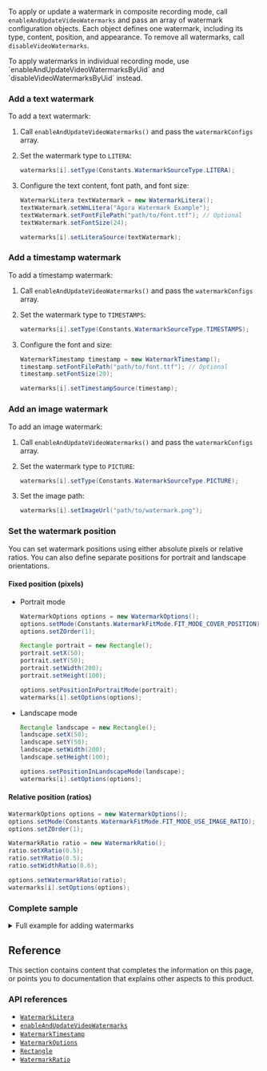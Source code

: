 <PlatformWrapper platform="linux-java">

To apply or update a watermark in composite recording mode, call `enableAndUpdateVideoWatermarks` and pass an array of watermark configuration objects. Each object defines one watermark, including its type, content, position, and appearance. To remove all watermarks, call `disableVideoWatermarks`.

<Admonition type="info" info="info">
To apply watermarks in individual recording mode, use `enableAndUpdateVideoWatermarksByUid` and `disableVideoWatermarksByUid` instead.
</Admonition>

### Add a text watermark

To add a text watermark:

1. Call `enableAndUpdateVideoWatermarks()` and pass the `watermarkConfigs` array.
2. Set the watermark type to `LITERA`:

   ```java
   watermarks[i].setType(Constants.WatermarkSourceType.LITERA);
   ```

3. Configure the text content, font path, and font size:

   ```java
   WatermarkLitera textWatermark = new WatermarkLitera();
   textWatermark.setWmLitera("Agora Watermark Example");
   textWatermark.setFontFilePath("path/to/font.ttf"); // Optional
   textWatermark.setFontSize(24);

   watermarks[i].setLiteraSource(textWatermark);
   ```

### Add a timestamp watermark

To add a timestamp watermark:

1. Call `enableAndUpdateVideoWatermarks()` and pass the `watermarkConfigs` array.
2. Set the watermark type to `TIMESTAMPS`:

   ```java
   watermarks[i].setType(Constants.WatermarkSourceType.TIMESTAMPS);
   ```

3. Configure the font and size:

   ```java
   WatermarkTimestamp timestamp = new WatermarkTimestamp();
   timestamp.setFontFilePath("path/to/font.ttf"); // Optional
   timestamp.setFontSize(20);

   watermarks[i].setTimestampSource(timestamp);
   ```

### Add an image watermark

To add an image watermark:

1. Call `enableAndUpdateVideoWatermarks()` and pass the `watermarkConfigs` array.
2. Set the watermark type to `PICTURE`:

   ```java
   watermarks[i].setType(Constants.WatermarkSourceType.PICTURE);
   ```

3. Set the image path:

   ```java
   watermarks[i].setImageUrl("path/to/watermark.png");
   ```

### Set the watermark position

You can set watermark positions using either absolute pixels or relative ratios. You can also define separate positions for portrait and landscape orientations.

#### Fixed position (pixels)

- Portrait mode

   ```java
   WatermarkOptions options = new WatermarkOptions();
   options.setMode(Constants.WatermarkFitMode.FIT_MODE_COVER_POSITION);
   options.setZOrder(1);

   Rectangle portrait = new Rectangle();
   portrait.setX(50);
   portrait.setY(50);
   portrait.setWidth(200);
   portrait.setHeight(100);

   options.setPositionInPortraitMode(portrait);
   watermarks[i].setOptions(options);
   ```

- Landscape mode

   ```java
   Rectangle landscape = new Rectangle();
   landscape.setX(50);
   landscape.setY(50);
   landscape.setWidth(200);
   landscape.setHeight(100);

   options.setPositionInLandscapeMode(landscape);
   watermarks[i].setOptions(options);
   ```

#### Relative position (ratios)

```java
WatermarkOptions options = new WatermarkOptions();
options.setMode(Constants.WatermarkFitMode.FIT_MODE_USE_IMAGE_RATIO);
options.setZOrder(1);

WatermarkRatio ratio = new WatermarkRatio();
ratio.setXRatio(0.5);
ratio.setYRatio(0.5);
ratio.setWidthRatio(0.6);

options.setWatermarkRatio(ratio);
watermarks[i].setOptions(options);
```

### Complete sample

<details>
<summary>Full example for adding watermarks</summary>

```java
if (recorderConfig.getWaterMark() != null && !recorderConfig.getWaterMark().isEmpty()) {
  WatermarkConfig[] watermarks = new WatermarkConfig[recorderConfig.getWaterMark().size()];

  for (int i = 0; i < watermarks.length; i++) {
    WatermarkInfo info = recorderConfig.getWaterMark().get(i);
    watermarks[i] = new WatermarkConfig();
    watermarks[i].setIndex(i + 1);

    WatermarkSourceType type = Utils.convertToWatermarkSourceType(info.getType());
    watermarks[i].setType(type);

    if (type == WatermarkSourceType.LITERA) {
      WatermarkLitera litera = new WatermarkLitera();
      litera.setWmLitera(info.getLitera());
      litera.setFontFilePath(info.getFontFilePath());
      litera.setFontSize(info.getFontSize());
      watermarks[i].setLiteraSource(litera);

    } else if (type == WatermarkSourceType.TIMESTAMPS) {
      WatermarkTimestamp timestamp = new WatermarkTimestamp();
      timestamp.setFontFilePath(info.getFontFilePath());
      timestamp.setFontSize(info.getFontSize());
      watermarks[i].setTimestampSource(timestamp);

    } else if (type == WatermarkSourceType.PICTURE) {
      watermarks[i].setImageUrl(info.getImgUrl());
    }

    WatermarkOptions options = new WatermarkOptions();
    options.setMode(Constants.WatermarkFitMode.FIT_MODE_COVER_POSITION);
    options.setZOrder(info.getZorder());

    Rectangle portrait = new Rectangle();
    portrait.setX(info.getX());
    portrait.setY(info.getY());
    portrait.setWidth(info.getWidth());
    portrait.setHeight(info.getHeight());

    Rectangle landscape = new Rectangle();
    landscape.setX(info.getX());
    landscape.setY(info.getY());
    landscape.setWidth(info.getWidth());
    landscape.setHeight(info.getHeight());

    options.setPositionInPortraitMode(portrait);
    options.setPositionInLandscapeMode(landscape);
    watermarks[i].setOptions(options);
  }

  agoraMediaRtcRecorder.enableAndUpdateVideoWatermarks(watermarks);
}
```
</details>

## Reference

This section contains content that completes the information on this page, or points you to documentation that explains other aspects to this product.

### API references

- [`WatermarkLitera`](/on-premise-recording/reference/api-reference#watermarklitera)
- [`enableAndUpdateVideoWatermarks`](/on-premise-recording/reference/api-reference#enableandupdatevideowatermarks)
- [`WatermarkTimestamp`](/on-premise-recording/reference/api-reference#watermarktimestamp)
- [`WatermarkOptions`](/on-premise-recording/reference/api-reference#watermarkoptions)
- [`Rectangle`](/on-premise-recording/reference/api-reference#rectangle)
- [`WatermarkRatio`](/on-premise-recording/reference/api-reference#watermarkratio)

</PlatformWrapper>
